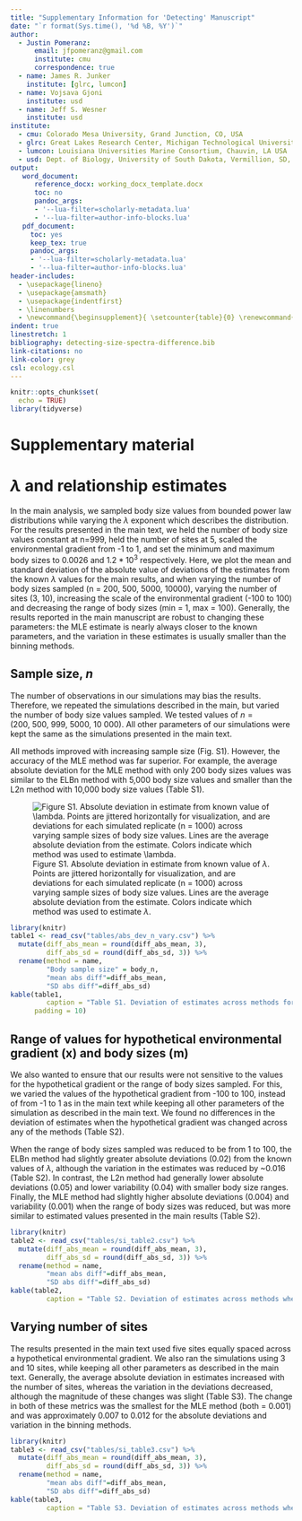 ```yaml
---
title: "Supplementary Information for 'Detecting' Manuscript"
date: "`r format(Sys.time(), '%d %B, %Y')`"
author: 
  - Justin Pomeranz:
      email: jfpomeranz@gmail.com
      institute: cmu
      correspondence: true
  - name: James R. Junker
    institute: [glrc, lumcon]
  - name: Vojsava Gjoni
    institute: usd
  - name: Jeff S. Wesner
    institute: usd
institute:
  - cmu: Colorado Mesa University, Grand Junction, CO, USA
  - glrc: Great Lakes Research Center, Michigan Technological University, Houghton, MI USA
  - lumcon: Louisiana Universities Marine Consortium, Chauvin, LA USA
  - usd: Dept. of Biology, University of South Dakota, Vermillion, SD, USA
output:
   word_document:
      reference_docx: working_docx_template.docx
      toc: no
      pandoc_args:
      - '--lua-filter=scholarly-metadata.lua'
      - '--lua-filter=author-info-blocks.lua'
   pdf_document:
     toc: yes
     keep_tex: true
     pandoc_args:
     - '--lua-filter=scholarly-metadata.lua'
     - '--lua-filter=author-info-blocks.lua'
header-includes:
  - \usepackage{lineno}
  - \usepackage{amsmath}
  - \usepackage{indentfirst}
  - \linenumbers
  - \newcommand{\beginsupplement}{ \setcounter{table}{0} \renewcommand{\thetable}{S\arabic{table}} \setcounter{figure}{0} \renewcommand{\thefigure}{S\arabic{figure}}}
indent: true
linestretch: 1
bibliography: detecting-size-spectra-difference.bib
link-citations: no
link-color: grey
csl: ecology.csl
---
```


```r
knitr::opts_chunk$set(
  echo = TRUE)
library(tidyverse)
```

# Supplementary material {.unnumbered}

```{=tex}
\beginsupplement
```
# $\lambda$ and relationship estimates

In the main analysis, we sampled body size values from bounded power law distributions while varying the $\lambda$ exponent which describes the distribution. For the results presented in the main text, we held the number of body size values constant at n=999, held the number of sites at 5, scaled the environmental gradient from -1 to 1, and set the minimum and maximum body sizes to $0.0026$ and $1.2 *10^3$ respectively. Here, we plot the mean and standard deviation of the absolute value of deviations of the estimates from the known $\lambda$ values for the main results, and when varying the number of body sizes sampled (n = 200, 500, 5000, 10000), varying the number of sites (3, 10), increasing the scale of the environmental gradient (-100 to 100) and decreasing the range of body sizes (min = 1, max = 100). Generally, the results reported in the main manuscript are robust to changing these parameters: the MLE estimate is nearly always closer to the known parameters, and the variation in these estimates is usually smaller than the binning methods.

## Sample size, $n$

The number of observations in our simulations may bias the results. Therefore, we repeated the simulations described in the main, but varied the number of body size values sampled. We tested values of $n = (200,~500,~999,~5000,~10~000)$. All other parameters of our simulations were kept the same as the simulations presented in the main text. 

All methods improved with increasing sample size (Fig. S1). However, the accuracy of the MLE method was far superior. For example, the average absolute deviation for the MLE method with only 200 body sizes values was similar to the ELBn method with 5,000 body size values and smaller than the L2n method with 10,000 body size values (Table S1). 

![Figure S1. Absolute deviation in estimate from known value of $\lambda$. Points are jittered horizontally for visualization, and are deviations for each simulated replicate (n = 1000) across varying sample sizes of body size values. Lines are the average absolute deviation from the estimate. Colors indicate which method was used to estimate $\lambda$.](figures/abs_dev_by_body_n.png)
```r
library(knitr)
table1 <- read_csv("tables/abs_dev_n_vary.csv") %>%
  mutate(diff_abs_mean = round(diff_abs_mean, 3),
         diff_abs_sd = round(diff_abs_sd, 3)) %>%
  rename(method = name,
         "Body sample size" = body_n,
         "mean abs diff"=diff_abs_mean,
         "SD abs diff"=diff_abs_sd)
kable(table1,
         caption = "Table S1. Deviation of estimates across methods for different sample sizes of body size values. The mean and standard deviation for each row (mean abs diff and sd abs diff, respectively) in the table are calculated across all replicates for each value of lambda (1000 reps * 5 lambda values = 5000 values.",
      padding = 10)
```


## Range of values for hypothetical environmental gradient (x) and body sizes (m)

We also wanted to ensure that our results were not sensitive to the values for the hypothetical gradient or the range of body sizes sampled. For this, we varied the values of the hypothetical gradient from -100 to 100, instead of from -1 to 1 as in the main text while keeping all other parameters of the simulation as described in the main text. We found no differences in the deviation of estimates when the hypothetical gradient was changed across any of the methods (Table S2). 

When the range of body sizes sampled was reduced to be from 1 to 100, the ELBn method had slightly greater absolute deviations (0.02) from the known values of $\lambda$, although the variation in the estimates was reduced by ~0.016 (Table S2). In contrast, the L2n method had generally lower absolute deviations (0.05) and lower variability (0.04) with smaller body size ranges. Finally, the MLE method had slightly higher absolute deviations (0.004) and variability (0.001) when the range of body sizes was reduced, but was more similar to estimated values presented in the main results (Table S2). 

```r
library(knitr)
table2 <- read_csv("tables/si_table2.csv") %>%
  mutate(diff_abs_mean = round(diff_abs_mean, 3),
         diff_abs_sd = round(diff_abs_sd, 3)) %>%
  rename(method = name,
         "mean abs diff"=diff_abs_mean,
         "SD abs diff"=diff_abs_sd)
kable(table2,
         caption = "Table S2. Deviation of estimates across methods when the values of the hypothetical gradient (large x) and the range of body sizes (small m) are changed.")
```


## Varying number of sites

The results presented in the main text used five sites equally spaced across a hypothetical environmental gradient. We also ran the simulations using 3 and 10 sites, while keeping all other parameters as described in the main text. Generally, the average absolute deviation in estimates increased with the number of sites, whereas the variation in the deviations decreased, although the magnitude of these changes was slight (Table S3). The change in both of these metrics was the smallest for the MLE method (both = 0.001) and was approximately 0.007 to 0.012 for the absolute deviations and variation in the binning methods. 

```r
library(knitr)
table3 <- read_csv("tables/si_table3.csv") %>%
  mutate(diff_abs_mean = round(diff_abs_mean, 3),
         diff_abs_sd = round(diff_abs_sd, 3)) %>%
  rename(method = name,
         "mean abs diff"=diff_abs_mean,
         "SD abs diff"=diff_abs_sd)
kable(table3,
         caption = "Table S3. Deviation of estimates across methods when the number of sites was changed. The results presented in the main text use 5 sites.")
```